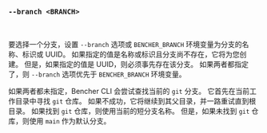 ### `--branch <BRANCH>`

<br />

要选择一个分支，设置 `--branch` 选项或 `BENCHER_BRANCH` 环境变量为分支的名称、标识或 UUID。
如果指定的值是名称或标识且分支尚不存在，它将为您创建。
但是，如果指定的值是 UUID，则必须事先存在该分支。
如果两者都指定了，则 `--branch` 选项优先于 `BENCHER_BRANCH` 环境变量。

如果两者都未指定，Bencher CLI 会尝试查找当前的 `git` 分支。
它首先在当前工作目录中寻找 `git` 仓库。
如果不成功，它将继续到其父目录，并一路重试直到根目录。
如果找到 `git` 仓库，则使用当前的短分支名称。
但是，如果未找到 `git` 仓库，则使用 `main` 作为默认分支。